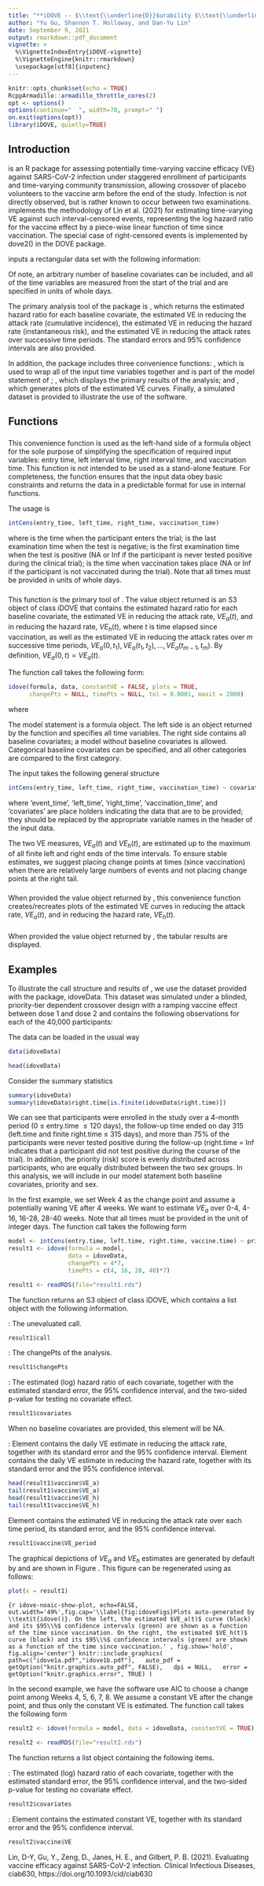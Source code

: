 ---
title: "**iDOVE -- $\\text{\\underline{D}}$urability $\\text{\\underline{O}}$f $\\text{\\underline{V}}$accine $\\text{\\underline{E}}$fficacy Against SARS-CoV-2 $\\text{\\underline{I}}$nfection**"
author: "Yu Gu, Shannon T. Holloway, and Dan-Yu Lin"
date: September 9, 2021
output: rmarkdown::pdf_document
vignette: >
  %\VignetteIndexEntry{iDOVE-vignette}
  %\VignetteEngine{knitr::rmarkdown}
  \usepackage[utf8]{inputenc}
---

```{r setup, include=FALSE}
knitr::opts_chunk$set(echo = TRUE)
RcppArmadillo::armadillo_throttle_cores(2)
opt <- options()
options(continue="  ", width=70, prompt=" ")
on.exit(options(opt))
library(iDOVE, quietly=TRUE)
```

## Introduction

\textbf{iDOVE} is an R package for assessing potentially time-varying vaccine efficacy (VE) 
against SARS-CoV-2 infection under staggered enrollment of participants and time-varying community transmission, 
allowing crossover of placebo volunteers to the vaccine arm before the end of the study. 
Infection is not directly observed, but is rather known to occur between two examinations.
\textbf{iDOVE} implements the methodology of Lin et al. (2021) for estimating time-varying VE against such interval-censored events,
representing the log hazard ratio for the vaccine effect by a piece-wise linear function of time since vaccination. 
The special case of right-censored events is implemented by dove2() in the DOVE package. 

\textbf{iDOVE} inputs a rectangular data set with the following information:

\begin{itemize}
\item \textbf{Entry time}: The time when the participant enters the trial.

\item \textbf{Left interval time}: The last examination time when the test is negative.
  
\item \textbf{Right interval time}: The first examination time when the test is positive.
  
\item \textbf{Vaccination time}: The time when vaccination takes place.
  
\item \textbf{Covariates}: Baseline covariates (e.g., priority group, age, sex, 
ethnicity).
\end{itemize}

\noindent Of note, an arbitrary number of baseline covariates can be included,
and all of the time variables are measured from the start of the trial and are 
specified in units of whole days. 

\vspace{.15in}

The primary analysis tool of the package is \textit{idove()}, which
returns the estimated hazard ratio for each baseline covariate, the
estimated VE in reducing the attack rate (cumulative incidence),
the estimated VE in reducing the hazard rate (instantaneous risk), and the
estimated VE in reducing the attack rates over successive time periods.
The standard errors and 95\% confidence intervals are also provided.

\vspace{.15in}

In addition, the package includes three convenience functions:
\textit{intCens()}, which is used to wrap all of the input time variables together 
and is part of the model statement of \textit{idove()};
\textit{print()}, which displays the primary results of the analysis; and
\textit{plot()}, which generates plots of the estimated VE curves. 
Finally, a simulated dataset is provided to illustrate the use of the software.

## Functions

### \textit{intCens()}

This convenience function is used as the left-hand side of a formula object 
for the sole purpose of simplifying the specification of required input variables: 
entry time, left interval time, right interval time, and vaccination time. 
This function is not intended to be used as a stand-alone feature.
For completeness, the function ensures
that the input data obey basic constraints and returns 
the data in a predictable format for use in internal functions.

\vspace{.15in}


The usage is
```{r eval=FALSE}
intCens(entry_time, left_time, right_time, vaccination_time)
```
where \texttt{entry\_time} is the time when the participant enters the trial;
\texttt{left\_time} is the last examination time when the test is negative;
\texttt{right\_time} is the first examination time when the test is positive
(NA or Inf if the participant is never tested positive during the clinical trial);
\texttt{vaccination\_time} is the time when vaccination takes place
(NA or Inf if the participant is not vaccinated during the trial). 
Note that all times must be provided in units of whole days.

### \textit{idove()}

This function is the primary tool of \textbf{iDOVE}. The value object returned is an S3 object of class iDOVE that contains the estimated hazard ratio for each baseline covariate, the estimated VE in reducing the attack rate, $VE_a(t)$, and in reducing the hazard rate, $VE_h(t)$, where $t$ is time elapsed since vaccination, as well as the estimated VE in reducing the attack rates over $m$ successive time periods, $VE_a(0,t_1), VE_a(t_1,t_2), \ldots, VE_a(t_{m-1},t_m)$. By definition, $VE_a(0,t)=VE_a(t)$.

\vspace{.15in}


The function call takes the following form:

```{r usage, eval=FALSE}
idove(formula, data, constantVE = FALSE, plots = TRUE, 
      changePts = NULL, timePts = NULL, tol = 0.0001, maxit = 2000)
```
where 
\begin{itemize}
\item \texttt{formula} is a model statement. See below for further details. 
\item \texttt{data} is a data.frame object containing all required data
as previously described.
\item \texttt{constantVE} is a logical object specifying the VE trend after the last change point. If TRUE, VE is assumed to be constant after the last change point;
otherwise, VE is allowed to vary after the last change point.
\item \texttt{plots} is a logical object indicating whether graphical forms of the estimated $VE_a(t)$ and $VE_h(t)$ curves are to be generated.
\item \texttt{changePts} is an optional integer vector to specify the change points for the vaccine effect on the hazard ratio. If no change points are provided,
one change point will automatically be selected among Weeks 4, 5, 6, 7, 8 
by the Akaike information criterion (AIC) to capture the ramping vaccine effect after the initial shot.
\item \texttt{timePts} is an optional integer vector to specify the time points $(t_1, t_2, \ldots, t_m)$ 
for partitioning the study period in the estimation of VE on the attack rates over successive time periods. If not provided, 
a default sequence $t_1, 2t_1, 3t_1, \dots $ will be used, where
$t_1$ is the first change point. The sequence ends at the  
maximum of the finite left and right interval times from all participants. 
\item \texttt{tol} is the convergence threshold for the EM algorithm. 
\item \texttt{maxit} is the maximum number of iterations for the EM algorithm. 
\end{itemize}

\vspace{.15in}


The model statement is a formula object. The left side is an
object returned by the \textit{intCens()} function and specifies all
time variables. The right side contains all baseline covariates;
a model without baseline covariates is allowed. Categorical baseline 
covariates can be specified, and all other categories are compared to the first category.

The \texttt{formula} input takes the following general structure

```{r intCens-usage, eval=FALSE}
intCens(entry_time, left_time, right_time, vaccination_time) ~ covariates 
```

where 'event\_time', 'left\_time', 'right\_time', 'vaccination\_time', and 'covariates'
are place holders
indicating the data that are to be provided; they should be replaced by the 
appropriate variable names in the header of the input data.

\vspace{.15in}

The two VE measures, $VE_a(t)$ and $VE_h(t)$, are estimated up to the maximum of all finite left and right ends of the time intervals.
To ensure stable estimates, we suggest placing change points at times (since vaccination) when there are relatively large numbers of events
and not placing change points at the right tail. 

\vspace{.15in}


### \textit{plot()}

When provided the value object returned by \textit{idove()}, this convenience function creates/recreates plots of the estimated VE curves in reducing the attack rate, $VE_a(t)$, and in reducing the hazard rate, $VE_h(t)$.

### \textit{print()}

When provided the value object returned by \textit{idove()}, the tabular results are displayed.

## Examples

To illustrate the call structure and results of \textit{idove()}, we use the 
dataset provided with the package, idoveData. 
This dataset was simulated under a blinded, priority-tier dependent crossover 
design with a ramping vaccine effect between dose 1 and dose 2 and contains the following observations for each of the 40,000 participants:

\begin{itemize}
\item \textbf{entry.time}: The entry time in days.
\item \textbf{left.time}: The left end of the time interval in days.
\item \textbf{right.time}: The right end of the time interval in days.
\item \textbf{vaccine.time}: The time of vaccination in days.
\item \textbf{priority}: A composite baseline risk score taking values 1-5.
\item \textbf{sex}: A binary indicator of sex (male/female).
\end{itemize}

\vspace{.15in}
  
    
The data can be loaded in the usual way
```{r data-load}
data(idoveData)
```

```{r data-head}
head(idoveData)
```

\vspace{.15in}

Consider the summary statistics
```{r data-summary}
summary(idoveData)
summary(idoveData$right.time[is.finite(idoveData$right.time)])
```
We can see that participants were enrolled in the study over a 4-month period 
(0 $\le$ entry.time $\le 120$ days), the follow-up time ended on day 315 
(left.time and finite right.time $\le$ 315 days),
and more than $75\%$ of the participants were never tested positive during 
the follow-up (right.time = Inf indicates that a participant did not
test positive during the course of the trial). 
In addition, the priority (risk) score is evenly distributed 
across participants, who are equally distributed between the two sex groups.
In this analysis, we will include in our model statement both baseline 
covariates, priority and sex.


\vspace{.25in}


In the first example, we set Week 4 as the change point and assume a potentially waning VE after 4 weeks. We want to estimate $VE_a$ over 0-4, 4-16, 16-28, 28-40 weeks. Note that all times must be provided in the unit of integer days. The function call takes the following form

```{r idove-noaic, fig.show='hide', echo=TRUE, eval=FALSE}
model <- intCens(entry.time, left.time, right.time, vaccine.time) ~ priority + sex
result1 <- idove(formula = model, 
                 data = idoveData,
                 changePts = 4*7,
                 timePts = c(4, 16, 28, 40)*7)
```
```{r idove-noaic-read, echo = FALSE, eval = TRUE}
result1 <- readRDS(file="result1.rds")
```
\begin{verbatim}
## changePts: {28}
## performing nonparametric maximum likelihood
## Iteration 100 : difference = 0.000140 
## EM algorithm converged after 118 iterations 
## Number of subjects: 40000
## Number of unique time points: 313
## Log-likelihood at final estimates: -10880.11
## PL converged after 2 iterations 
## PL converged after 2 iterations 
## PL converged after 2 iterations 
## PL converged after 2 iterations 
\end{verbatim}

\vspace{.15in}

The function returns an S3 object of class iDOVE, which contains a list object with the following information.

\vspace{.1in}

\noindent \textbf{call}: The unevaluated call.

```{r idove-noaic-return-call}
result1$call
```

\vspace{.15in}

\noindent \textbf{changePts}: The changePts of the analysis.

```{r idove-noaic-return-changePts}
result1$changePts
```

\vspace{.15in}

\noindent \textbf{Covariate Effects}: The estimated (log) hazard ratio of each covariate, 
together with the estimated standard error, the $95\%$ confidence 
interval, and the two-sided p-value for testing no covariate effect. 
      
```{r idove-noaic-return-covariates}
result1$covariates
```

When no baseline covariates are provided, this element will be NA.

\vspace{.15in}
 

      
\noindent \textbf{Vaccine Efficacy}: Element \textbf{\$VE\_a} contains 
the daily VE estimate in reducing the attack rate, 
together with its standard error and the $95\%$ confidence interval. 
Element \textbf{\$VE\_h} contains the daily VE estimate in reducing 
the hazard rate, together with its standard error and the $95\%$ confidence interval. 
      
```{r idove-noaic-return-VE}
head(result1$vaccine$VE_a)
tail(result1$vaccine$VE_a)
head(result1$vaccine$VE_h)
tail(result1$vaccine$VE_h)
```

Element \textbf{\$VE\_period} contains the estimated VE in 
reducing the attack rate over each time period, 
its standard error, and the $95\%$ confidence interval.
    
```{r idove-naic-return-interval}
result1$vaccine$VE_period
```

\vspace{.15in}



The graphical depictions of $VE_a$ and $VE_h$ estimates are 
generated by default by \textit{idove()} and are shown in Figure \ref{fig:idoveFigs}. 
This figure can be regenerated using \textit{plot()} as follows:

```{r idove-noaic-plot, eval=FALSE}
plot(x = result1)
```

```{r idove-noaic-show-plot, echo=FALSE, out.width='49%',fig.cap='\\label{fig:idoveFigs}Plots auto-generated by \\textit{idove()}. On the left, the estimated $VE_a(t)$ curve (black) and its $95\\%$ confidence intervals (green) are shown as a function of the time since vaccination. On the right, the estimated $VE_h(t)$ curve (black) and its $95\\%$ confidence intervals (green) are shown as a function of the time since vaccination.' , fig.show='hold', fig.align='center'}
knitr::include_graphics(
  path=c("idove1a.pdf","idove1b.pdf"),
  auto_pdf = getOption("knitr.graphics.auto_pdf", FALSE),
  dpi = NULL,
  error = getOption("knitr.graphics.error", TRUE)
)
```



\vspace{.15in}

In the second example, we have the software use AIC to choose a change point among Weeks 4, 5, 6, 7, 8. 
We assume a constant VE after the change point, and thus only the constant VE is estimated. The function call takes the following form

```{r idove-constantVE, echo=TRUE, eval=FALSE}
result2 <- idove(formula = model, data = idoveData, constantVE = TRUE)
```
```{r idove-constantVE-read, echo = FALSE, eval = TRUE}
result2 <- readRDS(file="result2.rds")
```
\begin{verbatim}
## constantVE selected
## changePts not given; using AIC to select from {28,35,42,49,56}
## performing nonparametric maximum likelihood
## evaluating change point: 28
## EM algorithm converged after 28 iterations
## evaluating change point: 35
## EM algorithm converged after 29 iterations
## evaluating change point: 42
## EM algorithm converged after 29 iterations
## evaluating change point: 49
## EM algorithm converged after 30 iterations
## evaluating change point: 56
## EM algorithm converged after 29 iterations
## Day 28 (week 4) was selected as the change point by AIC
## Number of subjects: 40000
## Number of unique time points: 313
## Partial log-likelihood at final estimates: -10909.76
## PL converged after 2 iterations
## PL converged after 2 iterations
## PL converged after 1 iterations
\end{verbatim}

\vspace{.15in}

The function returns a list object containing the following items. 

\vspace{.1in}

\noindent \textbf{Covariate Effects}: The estimated (log) hazard ratio of each covariate, 
together with the estimated standard error, the $95\%$ confidence 
interval, and the two-sided p-value for testing no covariate effect.
      
```{r idove-constantVE-return-covariates}
result2$covariates
```

\vspace{.15in}
 

      
\noindent \textbf{Vaccine Efficacy}: Element \textbf{\$VE} contains the 
estimated constant VE, together 
with its standard error and the $95\%$ confidence interval. 

      
```{r idove-aic-return-VE}
result2$vaccine$VE
```


\noindent \textbf{References}

Lin, D-Y, Gu, Y., Zeng, D., Janes, H. E., and Gilbert, P. B. (2021). 
Evaluating vaccine efficacy against SARS-CoV-2 infection.
Clinical Infectious Diseases, ciab630, https://doi.org/10.1093/cid/ciab630
